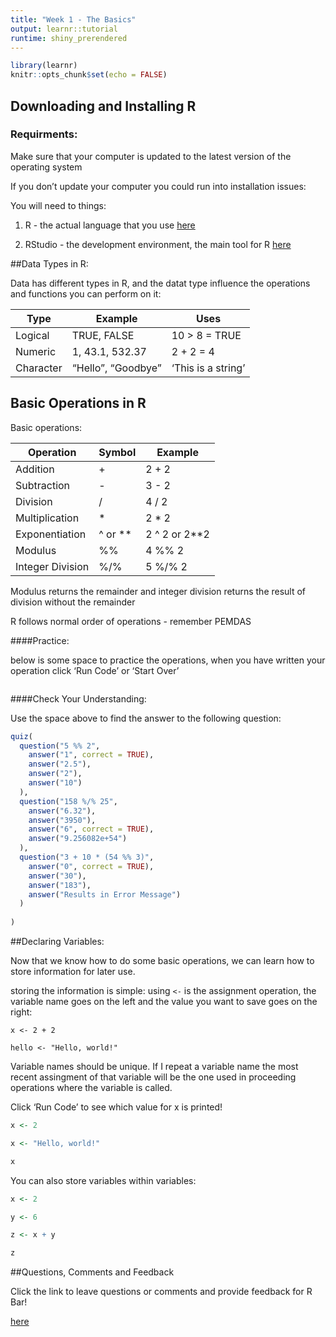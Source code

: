 ```yaml
---
title: "Week 1 - The Basics"
output: learnr::tutorial
runtime: shiny_prerendered
---
```


```r
library(learnr)
knitr::opts_chunk$set(echo = FALSE)
```


## Downloading and Installing R

### Requirments:

Make sure that your computer is updated to the latest version of the operating system

If you don't update your computer you could run into installation issues:

You will need to things: 

1) R - the actual language that you use [here](https://www.r-project.org/)

2) RStudio - the development environment, the main tool for R [here](https://www.rstudio.com/products/rstudio/download/)


##Data Types in R:

Data has different types in R, and the datat type influence the operations and functions you can perform on it:


Type | Example | Uses
-----|---------|---------
Logical | TRUE, FALSE | 10 > 8 = TRUE
Numeric | 1, 43.1, 532.37 | 2 + 2 = 4
Character | "Hello", "Goodbye" | 'This is a string'

## Basic Operations in R

Basic operations:
<center>
Operation | Symbol | Example
----------|--------|--------
Addition  |    +   | 2 + 2
Subtraction  |    -   | 3 - 2
Division  |    /   | 4 / 2
Multiplication  |    *   | 2 * 2
Exponentiation  | ^ or ** | 2 ^ 2 or 2**2
Modulus | %% | 4 %% 2
Integer Division | %/% | 5 %/% 2
</center>


Modulus returns the remainder and integer division returns the result of division without the remainder

R follows normal order of operations - remember PEMDAS

####Practice:

below is some space to practice the operations, when you have written your operation click 'Run Code' or 'Start Over'

```r

```

####Check Your Understanding:

Use the space above to find the answer to the following question:

```r
quiz(
  question("5 %% 2",
    answer("1", correct = TRUE),
    answer("2.5"),
    answer("2"),
    answer("10")
  ),
  question("158 %/% 25",
    answer("6.32"),
    answer("3950"),
    answer("6", correct = TRUE),
    answer("9.256082e+54")
  ),
  question("3 + 10 * (54 %% 3)",
    answer("0", correct = TRUE),
    answer("30"),
    answer("183"),
    answer("Results in Error Message")
  )
  
)
```


##Declaring Variables:

Now that we know how to do some basic operations, we can learn how to store information for later use.

storing the information is simple: using `<-` is the assignment operation, the variable name goes on the left and the value you want to save goes on the right:

` x <- 2 + 2 `

` hello <- "Hello, world!" `

Variable names should be unique. If I repeat a variable name the most recent assingment of that variable will be the one used in proceeding operations where the variable is called. 

Click 'Run Code' to see which value for x is printed!

```r
x <- 2

x <- "Hello, world!"

x
```

You can also store variables within variables:
```r
x <- 2

y <- 6

z <- x + y

z
```

##Questions, Comments and Feedback

Click the link to leave questions or comments and provide feedback for R Bar!

[here](https://docs.google.com/forms/d/e/1FAIpQLScyjSbVxJxHKeR6amIiBdLE_2kFmlS2NQ96Je4rGzPKDgCSFA/viewform?usp=sf_link)
